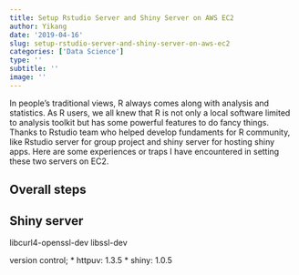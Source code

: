 ```yaml
---
title: Setup Rstudio Server and Shiny Server on AWS EC2
author: Yikang
date: '2019-04-16'
slug: setup-rstudio-server-and-shiny-server-on-aws-ec2
categories: ['Data Science'] 
type: ''
subtitle: ''
image: ''
---
```


In people's traditional views, R always comes along with analysis and statistics. As R users, we all knew that R is not only a local software limited to analysis toolkit but has some powerful features to do fancy things. Thanks to Rstudio team who helped develop fundaments for R community, like Rstudio server for group project and shiny server for hosting shiny apps. Here are some experiences or traps I have encountered in setting these two servers on EC2.

## Overall steps

## Shiny server
libcurl4-openssl-dev
libssl-dev

version control;
  * httpuv: 1.3.5
  * shiny: 1.0.5